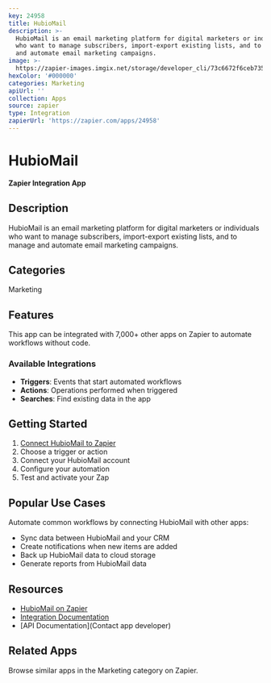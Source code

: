 ```yaml
---
key: 24958
title: HubioMail
description: >-
  HubioMail is an email marketing platform for digital marketers or individuals
  who want to manage subscribers, import-export existing lists, and to manage
  and automate email marketing campaigns.
image: >-
  https://zapier-images.imgix.net/storage/developer_cli/73c6672f6ceb7353ca5ae55cfbb29a1a.png?auto=format%2Ccompress&ixlib=python-3.0.0&q=50
hexColor: '#000000'
categories: Marketing
apiUrl: ''
collection: Apps
source: zapier
type: Integration
zapierUrl: 'https://zapier.com/apps/24958'
---
```

# HubioMail

**Zapier Integration App**

## Description

HubioMail is an email marketing platform for digital marketers or individuals who want to manage subscribers, import-export existing lists, and to manage and automate email marketing campaigns.

## Categories

Marketing

## Features

This app can be integrated with 7,000+ other apps on Zapier to automate workflows without code.

### Available Integrations

- **Triggers**: Events that start automated workflows
- **Actions**: Operations performed when triggered
- **Searches**: Find existing data in the app

## Getting Started

1. [Connect HubioMail to Zapier](https://zapier.com/apps/24958)
2. Choose a trigger or action
3. Connect your HubioMail account
4. Configure your automation
5. Test and activate your Zap

## Popular Use Cases

Automate common workflows by connecting HubioMail with other apps:

- Sync data between HubioMail and your CRM
- Create notifications when new items are added
- Back up HubioMail data to cloud storage
- Generate reports from HubioMail data

## Resources

- [HubioMail on Zapier](https://zapier.com/apps/24958)
- [Integration Documentation](https://zapier.com/apps/24958/integrations)
- [API Documentation](Contact app developer)

## Related Apps

Browse similar apps in the Marketing category on Zapier.
